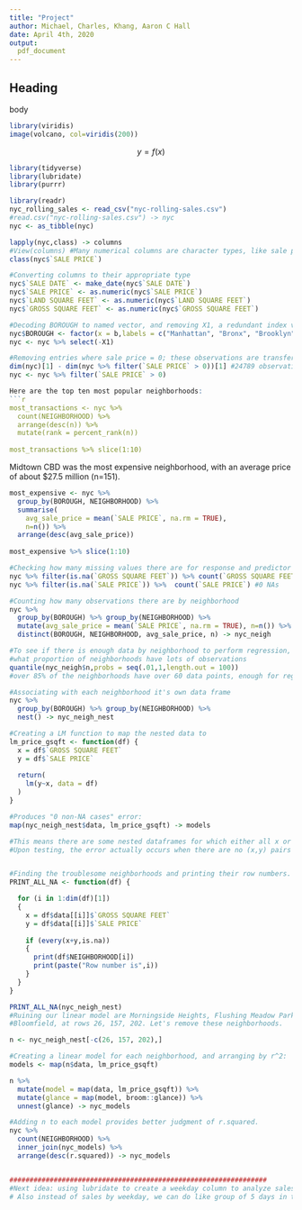 ```yaml
---
title: "Project"
author: Michael, Charles, Khang, Aaron C Hall
date: April 4th, 2020
output:
  pdf_document
---
```




## Heading


body

```r
library(viridis)
image(volcano, col=viridis(200))
```

$$
y = f(x)
$$

```r
library(tidyverse)
library(lubridate)
library(purrr)
```



```r
library(readr)
nyc_rolling_sales <- read_csv("nyc-rolling-sales.csv")
#read.csv("nyc-rolling-sales.csv") -> nyc
nyc <- as_tibble(nyc)
```

```r
lapply(nyc,class) -> columns
#View(columns) #Many numerical columns are character types, like sale price, sale  date, land square feet, gross square feet.
class(nyc$`SALE PRICE`)
```

```r
#Converting columns to their appropriate type
nyc$`SALE DATE` <- make_date(nyc$`SALE DATE`)
nyc$`SALE PRICE` <- as.numeric(nyc$`SALE PRICE`)
nyc$`LAND SQUARE FEET` <- as.numeric(nyc$`LAND SQUARE FEET`)
nyc$`GROSS SQUARE FEET` <- as.numeric(nyc$`GROSS SQUARE FEET`)
```

```r
#Decoding BOROUGH to named vector, and removing X1, a redundant index variable
nyc$BOROUGH <- factor(x = b,labels = c("Manhattan", "Bronx", "Brooklyn", "Queens", "Staten Island"))
nyc <- nyc %>% select(-X1)
```

```r
#Removing entries where sale price = 0; these observations are transfers of property
dim(nyc)[1] - dim(nyc %>% filter(`SALE PRICE` > 0))[1] #24789 observations are transfers
nyc <- nyc %>% filter(`SALE PRICE` > 0)

Here are the top ten most popular neighborhoods:
```r
most_transactions <- nyc %>%
  count(NEIGHBORHOOD) %>% 
  arrange(desc(n)) %>% 
  mutate(rank = percent_rank(n))
  
most_transactions %>% slice(1:10)
```

Midtown CBD was the most expensive neighborhood, with an average price of about $27.5 million (n=151).
```r
most_expensive <- nyc %>% 
  group_by(BOROUGH, NEIGHBORHOOD) %>% 
  summarise(
    avg_sale_price = mean(`SALE PRICE`, na.rm = TRUE),
    n=n()) %>% 
  arrange(desc(avg_sale_price))
  
most_expensive %>% slice(1:10)
```

```r
#Checking how many missing values there are for response and predictor variables 
nyc %>% filter(is.na(`GROSS SQUARE FEET`)) %>% count(`GROSS SQUARE FEET`) #27,612 NAs
nyc %>% filter(is.na(`SALE PRICE`)) %>%  count(`SALE PRICE`) #0 NAs
```

```r
#Counting how many observations there are by neighborhood
nyc %>% 
  group_by(BOROUGH) %>% group_by(NEIGHBORHOOD) %>% 
  mutate(avg_sale_price = mean(`SALE PRICE`, na.rm = TRUE), n=n()) %>% 
  distinct(BOROUGH, NEIGHBORHOOD, avg_sale_price, n) -> nyc_neigh
```

```r
#To see if there is enough data by neighborhood to perform regression, I check
#what proportion of neighborhoods have lots of observations
quantile(nyc_neigh$n,probs = seq(.01,1,length.out = 100))
#over 85% of the neighborhoods have over 60 data points, enough for regression
```

```r
#Associating with each neighborhood it's own data frame
nyc %>% 
  group_by(BOROUGH) %>% group_by(NEIGHBORHOOD) %>% 
  nest() -> nyc_neigh_nest
```

```r
#Creating a LM function to map the nested data to
lm_price_gsqft <- function(df) {
  x = df$`GROSS SQUARE FEET`
  y = df$`SALE PRICE`
  
  return(
    lm(y~x, data = df)
  )
}
```

```r
#Produces "0 non-NA cases" error:
map(nyc_neigh_nest$data, lm_price_gsqft) -> models
```

```r
#This means there are some nested dataframes for which either all x or all y values are NA.
#Upon testing, the error actually occurs when there are no (x,y) pairs such that both x and y are numeric.


#Finding the troublesome neighborhoods and printing their row numbers.
PRINT_ALL_NA <- function(df) {

  for (i in 1:dim(df)[1]) 
  {
    x = df$data[[i]]$`GROSS SQUARE FEET`
    y = df$data[[i]]$`SALE PRICE`
    
    if (every(x+y,is.na)) 
    {
      print(df$NEIGHBORHOOD[i])
      print(paste("Row number is",i))
    }
  }
}

PRINT_ALL_NA(nyc_neigh_nest)
#Ruining our linear model are Morningside Heights, Flushing Meadow Park, and
#Bloomfield, at rows 26, 157, 202. Let's remove these neighborhoods.
```

```r
n <- nyc_neigh_nest[-c(26, 157, 202),]
```

```r
#Creating a linear model for each neighborhood, and arranging by r^2:
models <- map(n$data, lm_price_gsqft) 

n %>% 
  mutate(model = map(data, lm_price_gsqft)) %>%
  mutate(glance = map(model, broom::glance)) %>% 
  unnest(glance) -> nyc_models

#Adding n to each model provides better judgment of r.squared. 
nyc %>% 
  count(NEIGHBORHOOD) %>% 
  inner_join(nyc_models) %>% 
  arrange(desc(r.squared)) -> nyc_models


################################################################
#Next idea: using lubridate to create a weekday column to analyze sales by day.
# Also instead of sales by weekday, we can do like group of 5 days in the month - 1-5, 6-10, 11-15, 16-20,21-25, 26-31 to see if the time of the month affect anything

```










